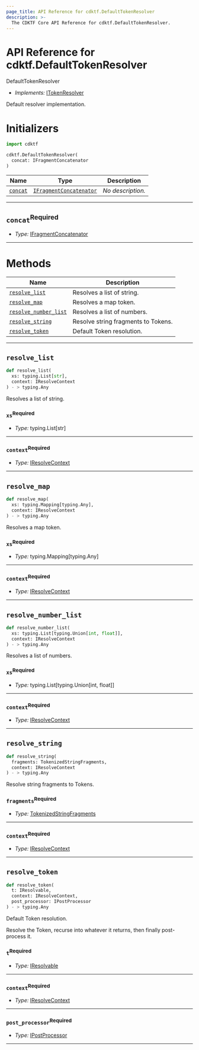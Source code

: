 ```yaml
---
page_title: API Reference for cdktf.DefaultTokenResolver
description: >-
  The CDKTF Core API Reference for cdktf.DefaultTokenResolver.
---
```


<!-- This file is generated through yarn generate-docs -->

# API Reference for cdktf.DefaultTokenResolver

   DefaultTokenResolver <a name="DefaultTokenResolver" id="cdktf.DefaultTokenResolver"></a>
  
  - *Implements:* <a href="#cdktf.ITokenResolver">ITokenResolver</a>
  
  Default resolver implementation.
  
  # Initializers <a name="Initializers" id="cdktf.DefaultTokenResolver.Initializer"></a>
  
  ```python
  import cdktf
  
  cdktf.DefaultTokenResolver(
    concat: IFragmentConcatenator
  )
  ```
  
  | **Name** | **Type** | **Description** |
  | --- | --- | --- |
  | <code><a href="#cdktf.DefaultTokenResolver.Initializer.parameter.concat">concat</a></code> | <code><a href="#cdktf.IFragmentConcatenator">IFragmentConcatenator</a></code> | *No description.* |
  
  ---
  
  ## `concat`<sup>Required</sup> <a name="concat" id="cdktf.DefaultTokenResolver.Initializer.parameter.concat"></a>
  
  - *Type:* <a href="#cdktf.IFragmentConcatenator">IFragmentConcatenator</a>
  
  ---
  
  # Methods <a name="Methods" id="Methods"></a>
  
  | **Name** | **Description** |
  | --- | --- |
  | <code><a href="#cdktf.DefaultTokenResolver.resolveList">resolve_list</a></code> | Resolves a list of string. |
  | <code><a href="#cdktf.DefaultTokenResolver.resolveMap">resolve_map</a></code> | Resolves a map token. |
  | <code><a href="#cdktf.DefaultTokenResolver.resolveNumberList">resolve_number_list</a></code> | Resolves a list of numbers. |
  | <code><a href="#cdktf.DefaultTokenResolver.resolveString">resolve_string</a></code> | Resolve string fragments to Tokens. |
  | <code><a href="#cdktf.DefaultTokenResolver.resolveToken">resolve_token</a></code> | Default Token resolution. |
  
  ---
  
  ## `resolve_list` <a name="resolve_list" id="cdktf.DefaultTokenResolver.resolveList"></a>
  
  ```python
  def resolve_list(
    xs: typing.List[str],
    context: IResolveContext
 ) - > typing.Any
  ```
  
  Resolves a list of string.
  
  ### `xs`<sup>Required</sup> <a name="xs" id="cdktf.DefaultTokenResolver.resolveList.parameter.xs"></a>
  
  - *Type:* typing.List[str]
  
  ---
  
  ### `context`<sup>Required</sup> <a name="context" id="cdktf.DefaultTokenResolver.resolveList.parameter.context"></a>
  
  - *Type:* <a href="#cdktf.IResolveContext">IResolveContext</a>
  
  ---
  
  ## `resolve_map` <a name="resolve_map" id="cdktf.DefaultTokenResolver.resolveMap"></a>
  
  ```python
  def resolve_map(
    xs: typing.Mapping[typing.Any],
    context: IResolveContext
 ) - > typing.Any
  ```
  
  Resolves a map token.
  
  ### `xs`<sup>Required</sup> <a name="xs" id="cdktf.DefaultTokenResolver.resolveMap.parameter.xs"></a>
  
  - *Type:* typing.Mapping[typing.Any]
  
  ---
  
  ### `context`<sup>Required</sup> <a name="context" id="cdktf.DefaultTokenResolver.resolveMap.parameter.context"></a>
  
  - *Type:* <a href="#cdktf.IResolveContext">IResolveContext</a>
  
  ---
  
  ## `resolve_number_list` <a name="resolve_number_list" id="cdktf.DefaultTokenResolver.resolveNumberList"></a>
  
  ```python
  def resolve_number_list(
    xs: typing.List[typing.Union[int, float]],
    context: IResolveContext
 ) - > typing.Any
  ```
  
  Resolves a list of numbers.
  
  ### `xs`<sup>Required</sup> <a name="xs" id="cdktf.DefaultTokenResolver.resolveNumberList.parameter.xs"></a>
  
  - *Type:* typing.List[typing.Union[int, float]]
  
  ---
  
  ### `context`<sup>Required</sup> <a name="context" id="cdktf.DefaultTokenResolver.resolveNumberList.parameter.context"></a>
  
  - *Type:* <a href="#cdktf.IResolveContext">IResolveContext</a>
  
  ---
  
  ## `resolve_string` <a name="resolve_string" id="cdktf.DefaultTokenResolver.resolveString"></a>
  
  ```python
  def resolve_string(
    fragments: TokenizedStringFragments,
    context: IResolveContext
 ) - > typing.Any
  ```
  
  Resolve string fragments to Tokens.
  
  ### `fragments`<sup>Required</sup> <a name="fragments" id="cdktf.DefaultTokenResolver.resolveString.parameter.fragments"></a>
  
  - *Type:* <a href="#cdktf.TokenizedStringFragments">TokenizedStringFragments</a>
  
  ---
  
  ### `context`<sup>Required</sup> <a name="context" id="cdktf.DefaultTokenResolver.resolveString.parameter.context"></a>
  
  - *Type:* <a href="#cdktf.IResolveContext">IResolveContext</a>
  
  ---
  
  ## `resolve_token` <a name="resolve_token" id="cdktf.DefaultTokenResolver.resolveToken"></a>
  
  ```python
  def resolve_token(
    t: IResolvable,
    context: IResolveContext,
    post_processor: IPostProcessor
 ) - > typing.Any
  ```
  
  Default Token resolution.
  
  Resolve the Token, recurse into whatever it returns,
  then finally post-process it.
  
  ### `t`<sup>Required</sup> <a name="t" id="cdktf.DefaultTokenResolver.resolveToken.parameter.t"></a>
  
  - *Type:* <a href="#cdktf.IResolvable">IResolvable</a>
  
  ---
  
  ### `context`<sup>Required</sup> <a name="context" id="cdktf.DefaultTokenResolver.resolveToken.parameter.context"></a>
  
  - *Type:* <a href="#cdktf.IResolveContext">IResolveContext</a>
  
  ---
  
  ### `post_processor`<sup>Required</sup> <a name="post_processor" id="cdktf.DefaultTokenResolver.resolveToken.parameter.postProcessor"></a>
  
  - *Type:* <a href="#cdktf.IPostProcessor">IPostProcessor</a>
  
  ---
  
  
  
  
